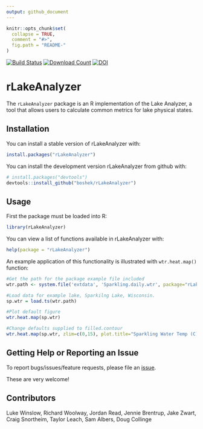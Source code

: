 ```yaml
---
output: github_document
---
```


<!-- README.md is generated from README.Rmd. Please edit that file -->

```r
knitr::opts_chunk$set(
  collapse = TRUE,
  comment = "#>",
  fig.path = "README-"
)
```

[![Build Status](https://travis-ci.org/GLEON/rLakeAnalyzer.svg?branch=master)](https://travis-ci.org/GLEON/rLakeAnalyzer)
[![Download Count](http://cranlogs.r-pkg.org/badges/rLakeAnalyzer)]( https://cran.r-project.org/web/packages/rLakeAnalyzer/index.html)
[![DOI](https://zenodo.org/badge/23404/GLEON/rLakeAnalyzer.svg)](https://zenodo.org/badge/latestdoi/23404/GLEON/rLakeAnalyzer)

# rLakeAnalyzer

The `rLakeAnalyzer` package is an R implementation of the Lake Analyzer, a tool that allows users to calculate common metrics for lake physical states.

## Installation

You can install a stable version of rLakeAnalyzer with:
```r
install.packages("rLakeAnalyzer")
```

You can install the development version rLakeAnalyzer from github with:

```r
# install.packages("devtools")
devtools::install_github("boshek/rLakeAnalyzer")
```

## Usage
First the package must be loaded into R:
```r
library(rLakeAnalyzer)
```

You can view a list of functions available in rLakeAnalyzer with:
```r
help(package = "rLakeAnalyzer")
```

An example application of this functionality is illustrated with `wtr.heat.map()` function:

```r
#Get the path for the package example file included
wtr.path <- system.file('extdata', 'Sparkling.daily.wtr', package="rLakeAnalyzer")

#Load data for example lake, Sparkilng Lake, Wisconsin.
sp.wtr = load.ts(wtr.path)

#Plot default figure
wtr.heat.map(sp.wtr)

#Change defaults supplied to filled.contour
wtr.heat.map(sp.wtr, zlim=c(0,15), plot.title="Sparkling Water Temp (C)")
```

## Getting Help or Reporting an Issue

To report bugs/issues/feature requests, please file an [issue](https://github.com/GLEON/rLakeAnalyzer/issues/).

These are very welcome!

## Contributors 
Luke Winslow, Richard Woolway, Jordan Read, Jennie Brentrup, Jake Zwart, Craig Snortheim, Taylor Leach, Sam Albers, Doug Collinge
